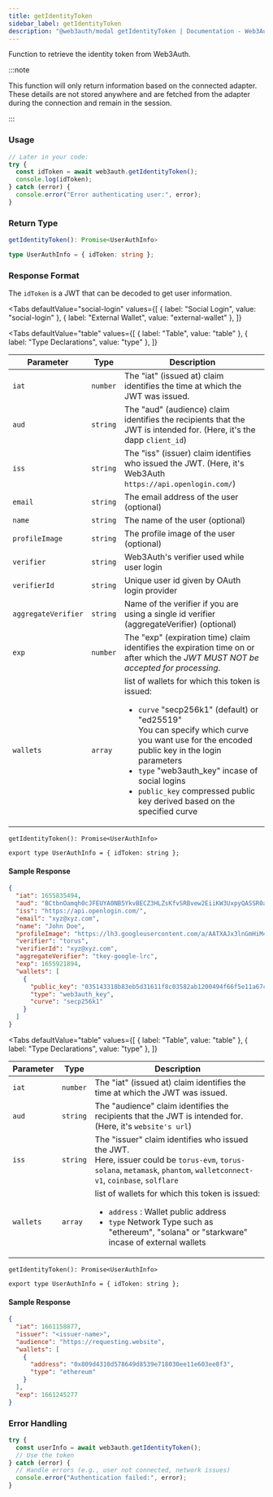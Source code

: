 ```yaml
---
title: getIdentityToken
sidebar_label: getIdentityToken
description: "@web3auth/modal getIdentityToken | Documentation - Web3Auth"
---
```



Function to retrieve the identity token from Web3Auth.

:::note

This function will only return information based on the connected adapter. These details are not
stored anywhere and are fetched from the adapter during the connection and remain in the session.

:::

### Usage

```ts
// Later in your code:
try {
  const idToken = await web3auth.getIdentityToken();
  console.log(idToken);
} catch (error) {
  console.error("Error authenticating user:", error);
}
```

### Return Type

```typescript
getIdentityToken(): Promise<UserAuthInfo>

type UserAuthInfo = { idToken: string };
```

### Response Format

The `idToken` is a JWT that can be decoded to get user information.

<Tabs
  defaultValue="social-login"
  values={[
    { label: "Social Login", value: "social-login" },
    { label: "External Wallet", value: "external-wallet" },
  ]}
>

<TabItem value="social-login">

<Tabs
  defaultValue="table"
  values={[
    { label: "Table", value: "table" },
    { label: "Type Declarations", value: "type" },
  ]}
>

<TabItem value="table">

| Parameter           | Type     | Description                                                                                                                                                                                                                                                                                                                                                |
| ------------------- | -------- | ---------------------------------------------------------------------------------------------------------------------------------------------------------------------------------------------------------------------------------------------------------------------------------------------------------------------------------------------------------- |
| `iat`               | `number` | The "iat" (issued at) claim identifies the time at which the JWT was issued.                                                                                                                                                                                                                                                                               |
| `aud`               | `string` | The "aud" (audience) claim identifies the recipients that the JWT is intended for. (Here, it's the dapp `client_id`)                                                                                                                                                                                                                                       |
| `iss`               | `string` | The "iss" (issuer) claim identifies who issued the JWT. (Here, it's Web3Auth `https://api.openlogin.com/`)                                                                                                                                                                                                                                                 |
| `email`             | `string` | The email address of the user (optional)                                                                                                                                                                                                                                                                                                                   |
| `name`              | `string` | The name of the user (optional)                                                                                                                                                                                                                                                                                                                            |
| `profileImage`      | `string` | The profile image of the user (optional)                                                                                                                                                                                                                                                                                                                   |
| `verifier`          | `string` | Web3Auth's verifier used while user login                                                                                                                                                                                                                                                                                                                  |
| `verifierId`        | `string` | Unique user id given by OAuth login provider                                                                                                                                                                                                                                                                                                               |
| `aggregateVerifier` | `string` | Name of the verifier if you are using a single id verifier (aggregateVerifier) (optional)                                                                                                                                                                                                                                                                  |
| `exp`               | `number` | The "exp" (expiration time) claim identifies the expiration time on or after which the _JWT MUST NOT be accepted for processing_.                                                                                                                                                                                                                          |
| `wallets`           | `array`  | list of wallets for which this token is issued: <ul><li>`curve` "secp256k1" (default) or "ed25519" <br/> You can specify which curve you want use for the encoded public key in the login parameters<br/></li><li>`type` "web3auth_key" incase of social logins</li><li>`public_key` compressed public key derived based on the specified curve </li></ul> |

</TabItem>

<TabItem value="type">

`getIdentityToken(): Promise<UserAuthInfo>`

```tsx
export type UserAuthInfo = { idToken: string };
```

</TabItem>

</Tabs>

#### Sample Response

```json
{
  "iat": 1655835494,
  "aud": "BCtbnOamqh0cJFEUYA0NB5YkvBECZ3HLZsKfvSRBvew2EiiKW3UxpyQASSR0artjQkiUOCHeZ_ZeygXpYpxZjOs",
  "iss": "https://api.openlogin.com/",
  "email": "xyz@xyz.com",
  "name": "John Doe",
  "profileImage": "https://lh3.googleusercontent.com/a/AATXAJx3lnGmHiM4K97uLo9Rb0AxOceH-dQCBSRqGbck=s96-c",
  "verifier": "torus",
  "verifierId": "xyz@xyz.com",
  "aggregateVerifier": "tkey-google-lrc",
  "exp": 1655921894,
  "wallets": [
    {
      "public_key": "035143318b83eb5d31611f8c03582ab1200494f66f5e11a67c34f5581f48c1b70b",
      "type": "web3auth_key",
      "curve": "secp256k1"
    }
  ]
}
```

</TabItem>

<TabItem value="external-wallet">

<Tabs
  defaultValue="table"
  values={[
    { label: "Table", value: "table" },
    { label: "Type Declarations", value: "type" },
  ]}
>

<TabItem value="table">

| Parameter | Type     | Description                                                                                                                                                                                             |
| --------- | -------- | ------------------------------------------------------------------------------------------------------------------------------------------------------------------------------------------------------- |
| `iat`     | `number` | The "iat" (issued at) claim identifies the time at which the JWT was issued.                                                                                                                            |
| `aud`     | `string` | The "audience" claim identifies the recipients that the JWT is intended for. (Here, it's `website's url`)                                                                                               |
| `iss`     | `string` | The "issuer" claim identifies who issued the JWT. <br/> Here, issuer could be `torus-evm`, `torus-solana`, `metamask`, `phantom`, `walletconnect-v1`, `coinbase`, `solflare`                            |
| `wallets` | `array`  | list of wallets for which this token is issued: <ul><li>`address` : Wallet public address</li><li>`type` Network Type such as "ethereum", "solana" or "starkware" incase of external wallets </li></ul> |

</TabItem>

<TabItem value="type">

`getIdentityToken(): Promise<UserAuthInfo>`

```tsx
export type UserAuthInfo = { idToken: string };
```

</TabItem>

</Tabs>

#### Sample Response

```json
{
  "iat": 1661158877,
  "issuer": "<issuer-name>",
  "audience": "https://requesting.website",
  "wallets": [
    {
      "address": "0x809d4310d578649d8539e718030ee11e603ee8f3",
      "type": "ethereum"
    }
  ],
  "exp": 1661245277
}
```

</TabItem>

</Tabs>

### Error Handling

```javascript
try {
  const userInfo = await web3auth.getIdentityToken();
  // Use the token
} catch (error) {
  // Handle errors (e.g., user not connected, network issues)
  console.error("Authentication failed:", error);
}
```
